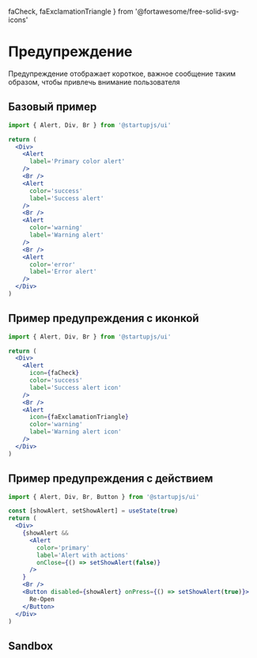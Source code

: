   faCheck,
  faExclamationTriangle
} from '@fortawesome/free-solid-svg-icons'

# Предупреждение

Предупреждение отображает короткое, важное сообщение таким образом, чтобы привлечь внимание пользователя

## Базовый пример

```jsx
import { Alert, Div, Br } from '@startupjs/ui'
```

```jsx example
return (
  <Div>
    <Alert
      label='Primary color alert'
    />
    <Br />
    <Alert
      color='success'
      label='Success alert'
    />
    <Br />
    <Alert
      color='warning'
      label='Warning alert'
    />
    <Br />
    <Alert
      color='error'
      label='Error alert'
    />
  </Div>
)
```

## Пример предупреждения с иконкой

```jsx
import { Alert, Div, Br } from '@startupjs/ui'
```

```jsx example
return (
  <Div>
    <Alert
      icon={faCheck}
      color='success'
      label='Success alert icon'
    />
    <Br />
    <Alert
      icon={faExclamationTriangle}
      color='warning'
      label='Warning alert icon'
    />
  </Div>
)
```

## Пример предупреждения c действием

```jsx
import { Alert, Div, Br, Button } from '@startupjs/ui'
```

```jsx example
const [showAlert, setShowAlert] = useState(true)
return (
  <Div>
    {showAlert &&
      <Alert
        color='primary'
        label='Alert with actions'
        onClose={() => setShowAlert(false)}
      />
    }
    <Br />
    <Button disabled={showAlert} onPress={() => setShowAlert(true)}>
      Re-Open
    </Button>
  </Div>
)
```

## Sandbox

<Sandbox Component={Alert} />
